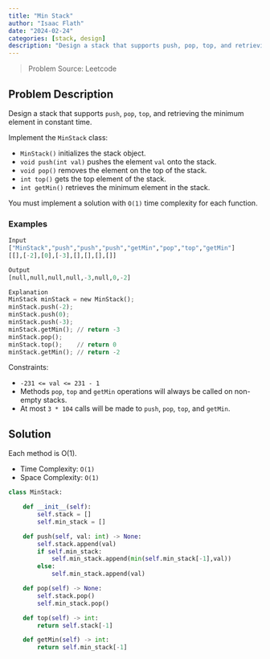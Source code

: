 ---
title: "Min Stack"
author: "Isaac Flath"
date: "2024-02-24"
categories: [stack, design]
description: "Design a stack that supports push, pop, top, and retrieving the minimum element in constant time."
---

>Problem Source:  Leetcode

## Problem Description

Design a stack that supports `push`, `pop`, `top`, and retrieving the minimum element in constant time.

Implement the `MinStack` class:

+ `MinStack()` initializes the stack object.
+ `void push(int val)` pushes the element `val` onto the stack.
+ `void pop()` removes the element on the top of the stack.
+ `int top()` gets the top element of the stack.
+ `int getMin()` retrieves the minimum element in the stack.

You must implement a solution with `O(1)` time complexity for each function.

### Examples

```python
Input
["MinStack","push","push","push","getMin","pop","top","getMin"]
[[],[-2],[0],[-3],[],[],[],[]]

Output
[null,null,null,null,-3,null,0,-2]

Explanation
MinStack minStack = new MinStack();
minStack.push(-2);
minStack.push(0);
minStack.push(-3);
minStack.getMin(); // return -3
minStack.pop();
minStack.top();    // return 0
minStack.getMin(); // return -2
```

Constraints:

+ `-231 <= val <= 231 - 1`
+ Methods `pop`, `top` and `getMin` operations will always be called on non-empty stacks.
+ At most `3 * 104` calls will be made to `push`, `pop`, `top`, and `getMin`.


## Solution

Each method is O(1).

+ Time Complexity: `O(1)`
+ Space Complexity: `O(1)`


```{python}
class MinStack:

    def __init__(self):
        self.stack = []
        self.min_stack = []

    def push(self, val: int) -> None:
        self.stack.append(val)
        if self.min_stack: 
            self.min_stack.append(min(self.min_stack[-1],val))
        else:
            self.min_stack.append(val)

    def pop(self) -> None:
        self.stack.pop()
        self.min_stack.pop()

    def top(self) -> int:
        return self.stack[-1]

    def getMin(self) -> int:
        return self.min_stack[-1]

```


